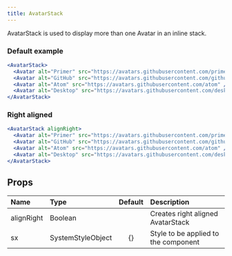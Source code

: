 ```yaml
---
title: AvatarStack
---
```



AvatarStack is used to display more than one Avatar in an inline stack.

### Default example

```jsx live
<AvatarStack>
  <Avatar alt="Primer" src="https://avatars.githubusercontent.com/primer" />
  <Avatar alt="GitHub" src="https://avatars.githubusercontent.com/github" />
  <Avatar alt="Atom" src="https://avatars.githubusercontent.com/atom" />
  <Avatar alt="Desktop" src="https://avatars.githubusercontent.com/desktop" />
</AvatarStack>
```

### Right aligned

```jsx live
<AvatarStack alignRight>
  <Avatar alt="Primer" src="https://avatars.githubusercontent.com/primer" />
  <Avatar alt="GitHub" src="https://avatars.githubusercontent.com/github" />
  <Avatar alt="Atom" src="https://avatars.githubusercontent.com/atom" />
  <Avatar alt="Desktop" src="https://avatars.githubusercontent.com/desktop" />
</AvatarStack>
```

## Props

| Name       | Type              | Default | Description                          |
| :--------- | :---------------- | :-----: | :----------------------------------- |
| alignRight | Boolean           |         | Creates right aligned AvatarStack    |
| sx         | SystemStyleObject |   {}    | Style to be applied to the component |

